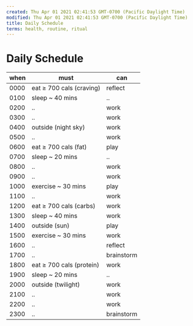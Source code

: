 ```yaml
---
created: Thu Apr 01 2021 02:41:53 GMT-0700 (Pacific Daylight Time)
modified: Thu Apr 01 2021 02:41:53 GMT-0700 (Pacific Daylight Time)
title: Daily Schedule
terms: health, routine, ritual
---
```


# Daily Schedule

| when | must                     | can        |
| ---- | ------------------------ | ---------- |
| 0000 | eat ≥ 700 cals (craving) | reflect    |
| 0100 | sleep ~ 40 mins          | ..         |
| 0200 | ..                       | work       |
| 0300 | ..                       | work       |
| 0400 | outside (night sky)      | work       |
| 0500 | ..                       | work       |
| 0600 | eat ≥ 700 cals (fat)     | play       |
| 0700 | sleep ~ 20 mins          | ..         |
| 0800 | ..                       | work       |
| 0900 | ..                       | work       |
| 1000 | exercise ~ 30 mins       | play       |
| 1100 | ..                       | work       |
| 1200 | eat ≥ 700 cals (carbs)   | work       |
| 1300 | sleep ~ 40 mins          | work       |
| 1400 | outside (sun)            | play       |
| 1500 | exercise ~ 30 mins       | work       |
| 1600 | ..                       | reflect    |
| 1700 | ..                       | brainstorm |
| 1800 | eat ≥ 700 cals (protein) | work       |
| 1900 | sleep ~ 20 mins          | ..         |
| 2000 | outside (twilight)       | work       |
| 2100 | ..                       | work       |
| 2200 | ..                       | work       |
| 2300 | ..                       | brainstorm |
